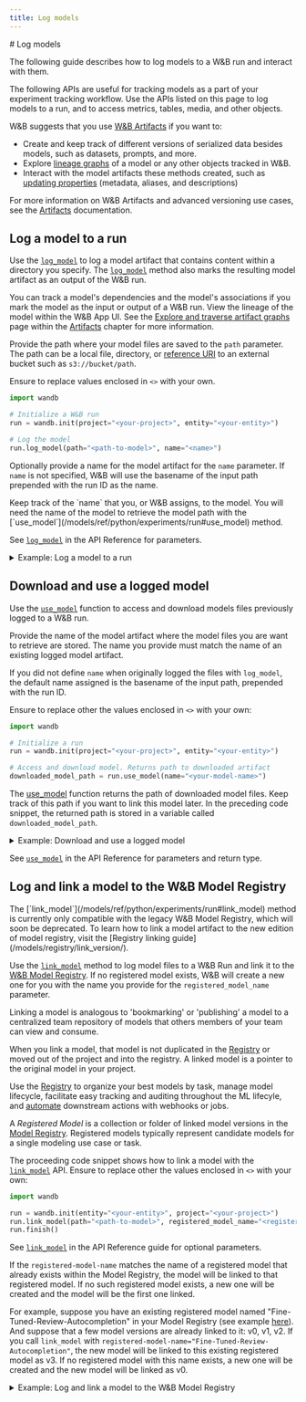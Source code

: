 ```yaml
---
title: Log models
---
```


<Card title="Try in Colab" href="https://colab.research.google.com/github/wandb/examples/blob/ken-add-new-model-reg-api/colabs/wandb-model-registry/New_Model_Logging_in_W&B.ipynb" icon="python"/>
# Log models

The following guide describes how to log models to a W&B run and interact with them. 

<Note>
The following APIs are useful for tracking models as a part of your experiment tracking workflow. Use the APIs listed on this page to log models to a run, and to access metrics, tables, media, and other objects.

W&B suggests that you use [W&B Artifacts](/models/artifacts/) if you want to:
- Create and keep track of different versions of serialized data besides models, such as datasets, prompts, and more.
- Explore [lineage graphs](/models/artifacts/explore-and-traverse-an-artifact-graph/) of a model or any other objects tracked in W&B.
- Interact with the model artifacts these methods created, such as [updating properties](/models/artifacts/update-an-artifact/) (metadata, aliases, and descriptions) 

For more information on W&B Artifacts and advanced versioning use cases, see the [Artifacts](/models/artifacts/) documentation.
</Note>

## Log a model to a run
Use the [`log_model`](/models/ref/python/experiments/run#log_model) to log a model artifact that contains content within a directory you specify. The [`log_model`](/models/ref/python/experiments/run#log_model) method also marks the resulting model artifact as an output of the W&B run. 

You can track a model's dependencies and the model's associations if you mark the model as the input or output of a W&B run. View the lineage of the model within the W&B App UI. See the [Explore and traverse artifact graphs](/models/artifacts/explore-and-traverse-an-artifact-graph/) page within the [Artifacts](/models/artifacts/) chapter for more information.

Provide the path where your model files are saved to the `path` parameter. The path can be a local file, directory, or [reference URI](/models/artifacts/track-external-files/#amazon-s3--gcs--azure-blob-storage-references) to an external bucket such as `s3://bucket/path`. 

Ensure to replace values enclosed in `<>` with your own.

```python
import wandb

# Initialize a W&B run
run = wandb.init(project="<your-project>", entity="<your-entity>")

# Log the model
run.log_model(path="<path-to-model>", name="<name>")
```

Optionally provide a name for the model artifact for the `name` parameter. If `name` is not specified, W&B will use the basename of the input path prepended with the run ID as the name. 

<Note>
Keep track of the `name` that you, or W&B assigns, to the model. You will need the name of the model to retrieve the model path with the [`use_model`](/models/ref/python/experiments/run#use_model) method.
</Note>

See [`log_model`](/models/ref/python/experiments/run#log_model) in the API Reference for parameters.

<details>

<summary>Example: Log a model to a run</summary>

```python
import os
import wandb
from tensorflow import keras
from tensorflow.keras import layers

config = {"optimizer": "adam", "loss": "categorical_crossentropy"}

# Initialize a W&B run
run = wandb.init(entity="charlie", project="mnist-experiments", config=config)

# Hyperparameters
loss = run.config["loss"]
optimizer = run.config["optimizer"]
metrics = ["accuracy"]
num_classes = 10
input_shape = (28, 28, 1)

# Training algorithm
model = keras.Sequential(
    [
        layers.Input(shape=input_shape),
        layers.Conv2D(32, kernel_size=(3, 3), activation="relu"),
        layers.MaxPooling2D(pool_size=(2, 2)),
        layers.Conv2D(64, kernel_size=(3, 3), activation="relu"),
        layers.MaxPooling2D(pool_size=(2, 2)),
        layers.Flatten(),
        layers.Dropout(0.5),
        layers.Dense(num_classes, activation="softmax"),
    ]
)

# Configure the model for training
model.compile(loss=loss, optimizer=optimizer, metrics=metrics)

# Save model
model_filename = "model.h5"
local_filepath = "./"
full_path = os.path.join(local_filepath, model_filename)
model.save(filepath=full_path)

# Log the model to the W&B run
run.log_model(path=full_path, name="MNIST")
run.finish()
```

When the user called `log_model`, a model artifact named `MNIST` was created and the file `model.h5` was added to the model artifact. Your terminal or notebook will print information of where to find information about the run the model was logged to.

```python
View run different-surf-5 at: https://wandb.ai/charlie/mnist-experiments/runs/wlby6fuw
Synced 5 W&B file(s), 0 media file(s), 1 artifact file(s) and 0 other file(s)
Find logs at: ./wandb/run-20231206_103511-wlby6fuw/logs
```

</details>


## Download and use a logged model
Use the [`use_model`](/models/ref/python/experiments/run#use_model) function to access and download models files previously logged to a W&B run. 

Provide the name of the model artifact where the model files you are want to retrieve are stored. The name you provide must match the name of an existing logged model artifact.

If you did not define `name` when originally logged the files with `log_model`, the default name assigned is the basename of the input path, prepended with the run ID.

Ensure to replace other the values enclosed in `<>` with your own:
 
```python
import wandb

# Initialize a run
run = wandb.init(project="<your-project>", entity="<your-entity>")

# Access and download model. Returns path to downloaded artifact
downloaded_model_path = run.use_model(name="<your-model-name>")
```

The [use_model](/models/ref/python/experiments/run#use_model) function returns the path of downloaded model files. Keep track of this path if you want to link this model later. In the preceding code snippet, the returned path is stored in a variable called `downloaded_model_path`.

<details>

<summary>Example: Download and use a logged model</summary>

For example, in the proceeding code snippet a user called the `use_model` API. They specified the name of the model artifact they want to fetch and they also provided a version/alias. They then stored the path that is returned from the API to the `downloaded_model_path` variable.

```python
import wandb

entity = "luka"
project = "NLP_Experiments"
alias = "latest"  # semantic nickname or identifier for the model version
model_artifact_name = "fine-tuned-model"

# Initialize a run
run = wandb.init(project=project, entity=entity)
# Access and download model. Returns path to downloaded artifact
downloaded_model_path = run.use_model(name = f"{model_artifact_name}:{alias}") 
```
</details>

See [`use_model`](/models/ref/python/experiments/run#use_model) in the API Reference for parameters and return type.

## Log and link a model to the W&B Model Registry

<Note>
The [`link_model`](/models/ref/python/experiments/run#link_model) method is currently only compatible with the legacy W&B Model Registry, which will soon be deprecated. To learn how to link a model artifact to the new edition of model registry, visit the [Registry linking guide](/models/registry/link_version/).
</Note>

Use the [`link_model`](/models/ref/python/experiments/run#link_model) method to log model files to a W&B Run and link it to the [W&B Model Registry](/models/registry/model_registry/). If no registered model exists, W&B will create a new one for you with the name you provide for the `registered_model_name` parameter. 

Linking a model is analogous to 'bookmarking' or 'publishing' a model to a centralized team repository of models that others members of your team can view and consume. 

When you link a model, that model is not duplicated in the [Registry](/models/registry/model_registry/) or moved out of the project and into the registry. A linked model is a pointer to the original model in your project.

Use the [Registry](/models/registry/) to organize your best models by task, manage model lifecycle, facilitate easy tracking and auditing throughout the ML lifecyle, and [automate](/models/automations/) downstream actions with webhooks or jobs.

A *Registered Model* is a collection or folder of linked model versions in the [Model Registry](/models/registry/model_registry/). Registered models typically represent candidate models for a single modeling use case or task. 

The proceeding code snippet shows how to link a model with the [`link_model`](/models/ref/python/experiments/run#link_model) API. Ensure to replace other the values enclosed in `<>` with your own:

```python
import wandb

run = wandb.init(entity="<your-entity>", project="<your-project>")
run.link_model(path="<path-to-model>", registered_model_name="<registered-model-name>")
run.finish()
```

See [`link_model`](/models/ref/python/experiments/run#link_model) in the API Reference guide for optional parameters.

If the `registered-model-name` matches the name of a registered model that already exists within the Model Registry, the model will be linked to that registered model. If no such registered model exists, a new one will be created and the model will be the first one linked. 

For example, suppose you have an existing registered model named "Fine-Tuned-Review-Autocompletion" in your Model Registry (see example [here](https://wandb.ai/reviewco/registry/model?selectionPath=reviewco%2Fmodel-registry%2FFinetuned-Review-Autocompletion&view=all-models)). And suppose that a few model versions are already linked to it: v0, v1, v2. If you call `link_model` with `registered-model-name="Fine-Tuned-Review-Autocompletion"`, the new model will be linked to this existing registered model as v3. If no registered model with this name exists, a new one will be created and the new model will be linked as v0. 


<details>

<summary>Example: Log and link a model to the W&B Model Registry</summary>

For example, the proceeding code snippet logs model files and links the model to a registered model name `"Fine-Tuned-Review-Autocompletion"`. 

To do this, a user calls the `link_model` API. When they call the API, they provide a local filepath that points the content of the model (`path`) and they provide a name for the registered model to link it to (`registered_model_name`). 

```python
import wandb

path = "/local/dir/model.pt"
registered_model_name = "Fine-Tuned-Review-Autocompletion"

run = wandb.init(project="llm-evaluation", entity="noa")
run.link_model(path=path, registered_model_name=registered_model_name)
run.finish()
```

<Note>
Reminder: A registered model houses a collection of bookmarked model versions.
</Note>

</details>